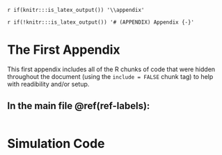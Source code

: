 `r if(knitr:::is_latex_output()) '\\appendix'`

`r if(!knitr:::is_latex_output()) '# (APPENDIX) Appendix {-}'` 
<!--
The first appendix must start with the above text. Do not remove!
-->

# The First Appendix

This first appendix includes all of the R chunks of code that were hidden throughout the document (using the `include = FALSE` chunk tag) to help with readibility and/or setup.


## In the main file \@ref(ref-labels):

```r
```

# Simulation Code
<!-- including external code -->

```r
```

<!--

## In Chapter \@ref(ch:math-sci):


```r
```



## In the main file \@ref(ref-labels):

```r
```



## In Chapter \@ref(ref-labels):
-->